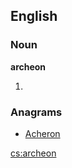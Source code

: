 ==English==

===Noun===
'''archeon'''

# {{alternative spelling of|archaeon}}

===Anagrams===
* [[Acheron#English|Acheron]]

[[cs:archeon]]
